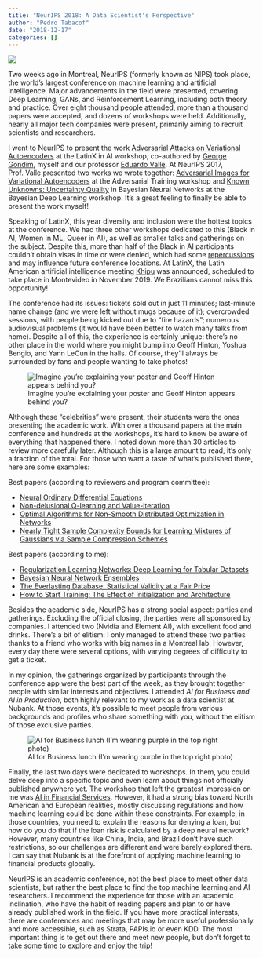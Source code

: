 ```yaml
---
title: "NeurIPS 2018: A Data Scientist's Perspective"
author: "Pedro Tabacof"
date: "2018-12-17"
categories: []
---
```


![](montreal.jpeg)

Two weeks ago in Montreal, NeurIPS (formerly known as NIPS) took place, the world's largest conference on machine learning and artificial intelligence. Major advancements in the field were presented, covering Deep Learning, GANs, and Reinforcement Learning, including both theory and practice. Over eight thousand people attended, more than a thousand papers were accepted, and dozens of workshops were held. Additionally, nearly all major tech companies were present, primarily aiming to recruit scientists and researchers. 

I went to NeurIPS to present the work [Adversarial Attacks on Variational Autoencoders](https://arxiv.org/abs/1806.04646) at the LatinX in AI workshop, co-authored by [George Gondim](https://www.linkedin.com/in/george-gondim/), myself and our professor [Eduardo Valle](https://www.linkedin.com/in/eduardovalle/). At NeurIPS 2017, Prof. Valle presented two works we wrote together: [Adversarial Images for Variational Autoencoders](https://arxiv.org/abs/1612.00155) at the Adversarial Training workshop and [Known Unknowns: Uncertainty Quality](https://arxiv.org/abs/1612.01251) in Bayesian Neural Networks at the Bayesian Deep Learning workshop. It's a great feeling to finally be able to present the work myself!

Speaking of LatinX, this year diversity and inclusion were the hottest topics at the conference. We had three other workshops dedicated to this (Black in AI, Women in ML, Queer in AI), as well as smaller talks and gatherings on the subject. Despite this, more than half of the Black in AI participants couldn't obtain visas in time or were denied, which had some [repercussions](https://www.bloomberg.com/news/articles/2018-11-30/visa-issues-cast-shadow-on-canada-s-moment-in-the-ai-spotlight#xj4y7vzkg) and may influence future conference locations. At LatinX, the Latin American artificial intelligence meeting [Khipu](https://khipu.ai/) was announced, scheduled to take place in Montevideo in November 2019. We Brazilians cannot miss this opportunity!

The conference had its issues: tickets sold out in just 11 minutes; last-minute name change (and we were left without mugs because of it); overcrowded sessions, with people being kicked out due to "fire hazards"; numerous audiovisual problems (it would have been better to watch many talks from home). Despite all of this, the experience is certainly unique: there's no other place in the world where you might bump into Geoff Hinton, Yoshua Bengio, and Yann LeCun in the halls. Of course, they'll always be surrounded by fans and people wanting to take photos!

![Imagine you're explaining your poster and Geoff Hinton appears behind you?](hinton.jpeg){fig-align="center"}

Although these "celebrities" were present, their students were the ones presenting the academic work. With over a thousand papers at the main conference and hundreds at the workshops, it's hard to know be aware of everything that happened there. I noted down more than 30 articles to review more carefully later. Although this is a large amount to read, it's only a fraction of the total. For those who want a taste of what's published there, here are some examples:

Best papers (according to reviewers and program committee):

 * [Neural Ordinary Differential Equations](https://arxiv.org/abs/1806.07366)
 * [Non-delusional Q-learning and Value-iteration](https://papers.nips.cc/paper/8200-non-delusional-q-learning-and-value-iteration)
 * [Optimal Algorithms for Non-Smooth Distributed Optimization in Networks](https://arxiv.org/abs/1806.00291)
 * [Nearly Tight Sample Complexity Bounds for Learning Mixtures of Gaussians via Sample Compression Schemes](https://papers.nips.cc/paper/7601-nearly-tight-sample-complexity-bounds-for-learning-mixtures-of-gaussians-via-sample-compression-schemes)

Best papers (according to me):

 * [Regularization Learning Networks: Deep Learning for Tabular Datasets](https://arxiv.org/abs/1805.06440)
 * [Bayesian Neural Network Ensembles](https://arxiv.org/abs/1811.12188)
 * [The Everlasting Database: Statistical Validity at a Fair Price](https://arxiv.org/abs/1803.04307)
 * [How to Start Training: The Effect of Initialization and Architecture](https://papers.nips.cc/paper/7338-how-to-start-training-the-effect-of-initialization-and-architecture)

Besides the academic side, NeurIPS has a strong social aspect: parties and gatherings. Excluding the official closing, the parties were all sponsored by companies. I attended two (Nvidia and Element AI), with excellent food and drinks. There's a bit of elitism: I only managed to attend these two parties thanks to a friend who works with big names in a Montreal lab. However, every day there were several options, with varying degrees of difficulty to get a ticket.

In my opinion, the gatherings organized by participants through the conference app were the best part of the week, as they brought together people with similar interests and objectives. I attended _AI for Business and AI in Production_, both highly relevant to my work as a data scientist at Nubank. At those events, it's possible to meet people from various backgrounds and profiles who share something with you, without the elitism of those exclusive parties.

![AI for Business lunch (I'm wearing purple in the top right photo)](ai_business.jpeg)

Finally, the last two days were dedicated to workshops. In them, you could delve deep into a specific topic and even learn about things not officially published anywhere yet. The workshop that left the greatest impression on me was [AI in Financial Services](https://nips.cc/Conferences/2018/Schedule?showEvent=10908). However, it had a strong bias toward North American and European realities, mostly discussing regulations and how machine learning could be done within these constraints. For example, in those countries, you need to explain the reasons for denying a loan, but how do you do that if the loan risk is calculated by a deep neural network? However, many countries like China, India, and Brazil don't have such restrictions, so our challenges are different and were barely explored there. I can say that Nubank is at the forefront of applying machine learning to financial products globally.

NeurIPS is an academic conference, not the best place to meet other data scientists, but rather the best place to find the top machine learning and AI researchers. I recommend the experience for those with an academic inclination, who have the habit of reading papers and plan to or have already published work in the field. If you have more practical interests, there are conferences and meetings that may be more useful professionally and more accessible, such as Strata, PAPIs.io or even KDD. The most important thing is to get out there and meet new people, but don't forget to take some time to explore and enjoy the trip!
